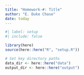```yaml
---
title: "Homework-#: Title"
author: "E. Duke Chase"
date: today
---
```


```r
#| label: setup
#| include: false

library(here)
source(here::here("R", "setup.R"))

# Set key directory paths
data_dir <- here::here("data")
output_dir <- here::here("output")
```

